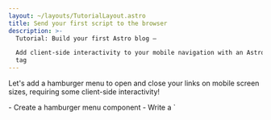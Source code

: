 ```yaml
---
layout: ~/layouts/TutorialLayout.astro
title: Send your first script to the browser
description: >-
  Tutorial: Build your first Astro blog —

  Add client-side interactivity to your mobile navigation with an Astro script
  tag
---
```



Let's add a hamburger menu to open and close your links on mobile screen sizes, requiring some client-side interactivity!

<PreCheck>
  - Create a hamburger menu component
  - Write a `<script>` to allow your site visitors to open and close the navigation menu
  - Move your JavaScript to its `.js` file
</PreCheck>

## Build a Hamburger component

Create a `<Hamburger />` component to open and close your mobile menu.

1. Create a file named `Hamburger.astro` in `src/components/`
  

2. Copy the following code into your component. This will represent your 3-line "hamburger" menu to open and close your navigation links on mobile. (You will add the new CSS styles to `global.css` later.)

    ```astro title="src/components/Hamburger.astro"
    --- 
    ---
    <div class="hamburger">
      <span class="line"></span>
      <span class="line"></span>
      <span class="line"></span>
    </div>
    ```

3. Place this new `<Hamburger />` component just before your `<Navigation />` component in `Header.astro`. 

<details>
<summary>Show me the code!</summary>

```astro title="src/components/Header.astro" ins={2,7}
---
import Hamburger from './Hamburger.astro';
import Navigation from './Navigation.astro';
---
<header>
  <nav>
    <Hamburger />
    <Navigation />
  </nav>
</header>
```
</details>

4. Add the following styles for your Hamburger component:

  ```css title="src/styles/global.css" ins={2-13, 56-58}
  /* nav styles */
  .hamburger {
    padding-right: 20px;
    cursor: pointer;
  }

  .hamburger .line {
    display: block;
    width: 40px;
    height: 5px;
    margin-bottom: 10px;
    background-color: #ff9776;
  }

  .nav-links {
    width: 100%;
    top: 5rem;
    left: 48px;
    background-color: #ff9776;
    display: none;
    margin: 0;
  }

  .nav-links a {
    display: block;
    text-align: center;
    padding: 10px 0;
    text-decoration: none;
    font-size: 1.2rem;
    font-weight: bold;
    text-transform: uppercase;
  }

  .nav-links a:hover, a:focus {
    background-color: #ff9776;
  }

  .expanded {
    display: unset;
  }

  @media screen and (min-width: 636px) {
    .nav-links {
      margin-left: 5em;
      display: block;
      position: static;
      width: auto;
      background: none;
    }

    .nav-links a {
      display: inline-block;
      padding: 15px 20px;
    }

    .hamburger {
      display: none;
    }
  }
  ```


## Write your first script tag

Your header is not yet **interactive** because it can't respond to user input, like clicking on the hamburger menu to show or hide the navigation links. 

Adding a `<script>` tag provides client-side JavaScript to "listen" for a user event and then respond accordingly.

1. Add the following `<script>` tag to `index.astro`, just before the closing `</body>` tag.

    ```astro title="src/pages/index.astro" ins={2-6}
      <Footer />
      <script>
        document.querySelector('.hamburger').addEventListener('click', () => {
          document.querySelector('.nav-links').classList.toggle('expanded');
        });
      </script>
    </body>
    ```

2. Check your browser preview again at various sizes, and verify that you have a working navigation menu that is both responsive to screen size and responds to user input on this page.

### Importing a `.js` file

Instead of writing your JavaScript directly on each page, you can move the contents of your `<script>` tag into its own `.js` file in your project.


1. Create `src/scripts/menu.js` (you will have to create a new `/scripts/` folder) and move your JavaScript into it.

    ```js title="src/scripts/menu.js"
    document.querySelector('.hamburger').addEventListener('click', () => {
      document.querySelector('.nav-links').classList.toggle('expanded');
    });
    ```

2. Replace the contents of the `<script>` tag on `index.astro` with the following file import:

    ```astro title="src/pages/index.astro" ins={7} del={3-5}
      <Footer />
      <script>
        document.querySelector('.hamburger').addEventListener('click', () => {
          document.querySelector('.nav-links').classList.toggle('expanded');
        });

        import "../scripts/menu.js";
      </script>
    </body>
    ```

3. Check your browser preview again at a smaller size and verify that the hamburger menu still opens and closes your navigation links. 


4. Add the same `<script>` with import to your other two pages, `about.astro` and `blog.astro` and verify that you have a responsive, interactive header on each page.

     ```astro title="src/pages/about.astro & src/pages/blog.astro" ins={2-4}
      <Footer />
      <script>
        import "../scripts/menu.js";
      </script>
    </body>
    ```

:::note[takeaway]
You had previously used some JavaScript to build parts of your site:

- Defining your page title and heading dynamically
- Mapping through a list of skills on the About page
- Conditionally displaying HTML elements

Those commands are all executed at build time to create static HTML for your site, and then the code is "thrown away." 

**The JavaScript in a `<script>` tag is sent to the browser**, and is available to run, based on user interactions like refreshing a page or toggling an input.
:::



<Box icon="question-mark">

### Test your knowledge

1. When does Astro run any JavaScript written in a component's frontmatter?
    <MultipleChoice>
      <Option>
       Astro never runs JavaScript
      </Option>
      <Option isCorrect>
        at build-time
      </Option>
      <Option>
         When a visitor clicks a button
      </Option>
    </MultipleChoice>

2. Optionally, Astro can send JavaScript to the browser to allow:
    <MultipleChoice>
      <Option>
        users to click page links
      </Option>
      <Option>
        faster load times
      </Option>
      <Option isCorrect>
        client-side interactivity
      </Option>
    </MultipleChoice>

3. The client-side JavaScript will be sent to a user’s browser when it is written or imported:
    <MultipleChoice>
      <Option isCorrect>
        in `<script>` tags
      </Option>
      <Option>
        between a `.astro` file's code fences
      </Option>
      <Option>
        in `global.css`
      </Option>
    </MultipleChoice>

</Box>

<Box icon="check-list">

## Checklist

<Checklist>
- [ ] I can add client-side interactivity with JavaScript in a `<script>` tag.
- [ ] I can import a `.js` file into a `<script>` tag.
</Checklist>

</Box>

### Resources

[Client-side scripts in Astro](/en/core-concepts/astro-components/#client-side-scripts)
